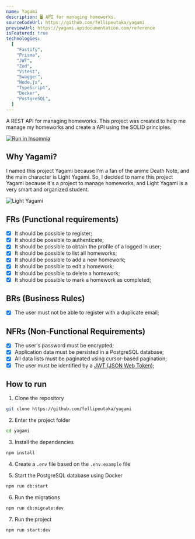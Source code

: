 ---
name: Yagami
description: 🖥️ API for managing homeworks.
sourceCodeUrl: https://github.com/fellipeutaka/yagami
previewUrl: https://yagami.apidocumentation.com/reference
isFeatured: true
technologies:
  [
    "Fastify",
    "Prisma",
    "JWT",
    "Zod",
    "Vitest",
    "Swagger",
    "Node.js",
    "TypeScript",
    "Docker",
    "PostgreSQL",
  ]
---

A REST API for managing homeworks. This project was created to help me manage my homeworks
and create a API using the SOLID principles.

[![Run in Insomnia](https://insomnia.rest/images/run.svg)](https://insomnia.rest/run/?label=Yagami&uri=https%3A%2F%2Fraw.githubusercontent.com%2Ffellipeutaka%2Fyagami%2Fmain%2F.github%2Fassets%2Finsomnia.json)

## Why Yagami?

I named this project Yagami because I'm a fan of the anime Death Note, and the main character is Light Yagami.
So, I decided to name this project Yagami because it's a project to manage homeworks, and Light Yagami is a very smart and organized student.

![Light Yagami](https://shareiitnow.b-cdn.net/wp-content/uploads/2019/12/Light-Yagami-quotes-from-death-note.jpg)

## FRs (Functional requirements)

- [x] It should be possible to register;
- [x] It should be possible to authenticate;
- [x] It should be possible to obtain the profile of a logged in user;
- [x] It should be possible to list all homeworks;
- [x] It should be possible to add a new homework;
- [x] It should be possible to edit a homework;
- [x] It should be possible to delete a homework;
- [x] It should be possible to mark a homework as completed;

## BRs (Business Rules)

- [x] The user must not be able to register with a duplicate email;

## NFRs (Non-Functional Requirements)

- [x] The user's password must be encrypted;
- [x] Application data must be persisted in a PostgreSQL database;
- [x] All data lists must be paginated using cursor-based pagination;
- [x] The user must be identified by a [JWT (JSON Web Token)](https://jwt.io/introduction);

## How to run

1. Clone the repository

```bash
git clone https://github.com/fellipeutaka/yagami
```

2. Enter the project folder

```bash
cd yagami
```

3. Install the dependencies

```bash
npm install
```

4. Create a `.env` file based on the `.env.example` file

5. Start the PostgreSQL database using Docker

```bash
npm run db:start
```

6. Run the migrations

```bash
npm run db:migrate:dev
```

7. Run the project

```bash
npm run start:dev
```
